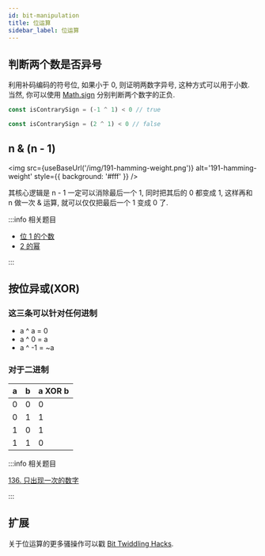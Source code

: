```yaml
---
id: bit-manipulation
title: 位运算
sidebar_label: 位运算
---
```


## 判断两个数是否异号

利用补码编码的符号位, 如果小于 0, 则证明两数字异号, 这种方式可以用于小数. 当然, 你可以使用 [Math.sign](https://js.yanceyleo.com/docs/Math/sign/) 分别判断两个数字的正负.

```js
const isContrarySign = (-1 ^ 1) < 0 // true

const isContrarySign = (2 ^ 1) < 0 // false
```

## n & (n - 1)


<img
  src={useBaseUrl('/img/191-hamming-weight.png')}
  alt='191-hamming-weight'
  style={{ background: '#fff' }}
/>

其核心逻辑是 n - 1 一定可以消除最后一个 1, 同时把其后的 0 都变成 1, 这样再和 n 做一次 & 运算, 就可以仅仅把最后一个 1 变成 0 了.

:::info 相关题目

- [位 1 的个数](/leetcode/easy/191-hamming-weight)
- [2 的幂](/leetcode/easy/231-is-power-of-two)

:::

## 按位异或(XOR)

### 这三条可以针对任何进制

- a ^ a = 0
- a ^ 0 = a
- a ^ -1 = ~a

### 对于二进制

| a   | b   | a XOR b |
| --- | --- | ------- |
| 0   | 0   | 0       |
| 0   | 1   | 1       |
| 1   | 0   | 1       |
| 1   | 1   | 0       |

:::info 相关题目

[136. 只出现一次的数字](/leetcode/easy/136-single-number)

:::

## 扩展

关于位运算的更多骚操作可以戳 [Bit Twiddling Hacks](http://graphics.stanford.edu/~seander/bithacks.html#ReverseParallel).
